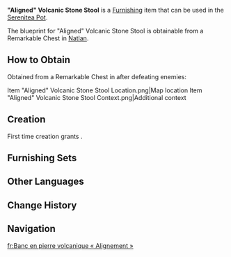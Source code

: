{{Furnishing Infobox
|id             = 374217
|image          = Item Aligned Volcanic Stone Stool.png
|category       = Outdoor Furnishing
|subcategory    = Seating
|quality        = 2
|adeptal_energy = 30
|load           = 24
|reduced_load   = 35
|description    = A low-cost, easily manufactured stone stool, requiring only some polishing of appropriately-sized stone materials. Its most distinctive feature is the notably small seat, designed to accommodate various postures that engage the core muscles. So much so that fitness enthusiasts in the [[Collective of Plenty]] have even developed a series of "Muscle Group-Targeted Sit-and-Strengthen Exercises" centered around this very stool...
|blueprint      = [[Remarkable Chest]]
|interaction = Seat
}}
'''"Aligned" Volcanic Stone Stool''' is a [[Furnishing]] item that can be used in the [[Serenitea Pot]].

The blueprint for "Aligned" Volcanic Stone Stool is obtainable from a Remarkable Chest in [[Natlan]].

==How to Obtain==
Obtained from a Remarkable Chest in {{Location|Ancient Sacred Mountain}} after defeating enemies:{{verify}} {{Enemy List|Qucusaurus;Qucusaurus Chick;Tenebrous Mimesis - Qucusaurus Warrior: Blazing Sky;Tenebrous Mimesis - Qucusaurus Warrior: Heartstar Hammer}}
<!-- orange island northeast of the Sea of Shifting Sentience (not technically part of the subarea) -->
<gallery>
Item "Aligned" Volcanic Stone Stool Location.png|Map location
Item "Aligned" Volcanic Stone Stool Context.png|Additional context
</gallery>

==Creation==
First time creation grants {{Item|Trust|24|x=30}}.
{{Recipe
|type = Creation
|time = 12h
|Iron Chunk = 4
|sort = Iron Chunk
}}

==Furnishing Sets==
{{Craft Usage|type=Furnishing Set}}

==Other Languages==
{{Other Languages
|en       = "Aligned" Volcanic Stone Stool
|zhs      = 火山岩「定向」石凳
|zhs_rm   = 
|zht      = 火山岩「定向」石凳
|zht_rm   = 
|zh_tl    = 
|ja       = 火山岩製の「ピンポイント」修行椅子
|ja_rm    = 
|ja_tl    = 
|ko       = 「특화」 화산암 의자
|ko_tl    = 
|es       = Asiento de roca volcánica focalizado
|es_tl    = Focused Volcanic Rock Seat
|fr       = Banc en pierre volcanique « Alignement »
|fr_tl    = "Alignment" Volcanic Stone Bench
|ru       = Выровненное сиденье из вулканического камня
|ru_tl    = 
|th       = ม้านั่งหินภูเขาไฟ "เรียงราย"
|th_rm    = 
|th_tl    = 
|vi       = Ghế Đá - Đá Núi Lửa "Định Hướng"
|vi_tl    = 
|de       = Hocker aus Vulkangestein &ndash; „Stratifiziert“
|de_tl    = 
|id       = Bangku Batu Vulkanik "Sejajar"
|id_tl    = "Aligned" Volcanic Stone Chair
|pt       = Banco de Pedra Vulcânica "Direcional"
|pt_tl    = "Directional" Volcanic Rock Stool
|tr       = "İşlevsel" Volkanik Taş Sehpa
|tr_tl    = 
|it       = Sedile di pietra vulcanica Linearità
|it_tl    = 
}}

==Change History==
{{Change History|5.5}}

==Navigation==
{{Furnishing Navbox|exterior}}

[[fr:Banc en pierre volcanique « Alignement »]]